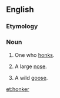 ==English==

===Etymology===
{{suffix|honk|er}}

===Noun===
{{en-noun}}

#One who [[honk]]s.
#{{informal}} A large [[nose]].
#{{informal}} A wild [[goose]].

[[et:honker]]